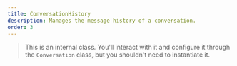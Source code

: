 ```yaml
---
title: ConversationHistory
description: Manages the message history of a conversation.
order: 3
---
```


> This is an internal class. You'll interact with it and configure it through the `Conversation` class, but you shouldn't need to instantiate it.
